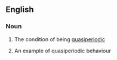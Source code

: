 ==English==

===Noun===
{{en-noun|quasiperiodicities|-}}

# {{context|uncountable}} The condition of being [[quasiperiodic]]
# {{context|countable}} An example of quasiperiodic behaviour